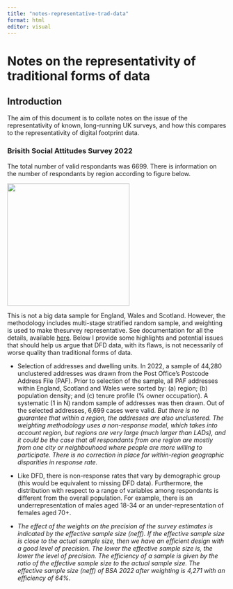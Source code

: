 ```yaml
---
title: "notes-representative-trad-data"
format: html
editor: visual
---
```


# Notes on the representativity of traditional forms of data

## Introduction

The aim of this document is to collate notes on the issue of the representativity of known, long-running UK surveys, and how this compares to the representativity of digital footprint data.

### Brisith Social Attitudes Survey 2022

The total number of valid respondants was 6699. There is information on the number of respondants by region according to figure below.

![](figs/notes-representative-surveys/british-social-attitudes-survey-2022.png){width="281"}

This is not a big data sample for England, Wales and Scotland. However, the methodology includes multi-stage stratified random sample, and weighting is used to make thesurvey representative. See documentation for all the details, available [here](https://beta.ukdataservice.ac.uk/datacatalogue/studies/study?id=9283#!/documentation). Below I provide some highlights and potential issues that should help us argue that DFD data, with its flaws, is not necessarily of worse quality than traditional forms of data.

-   Selection of addresses and dwelling units. In 2022, a sample of 44,280 unclustered addresses was drawn from the Post Office's Postcode Address File (PAF). Prior to selection of the sample, all PAF addresses within England, Scotland and Wales were sorted by: (a) region; (b) population density; and (c) tenure profile (% owner occupation). A systematic (1 in N) random sample of addresses was then drawn. Out of the selected addresses, 6,699 cases were valid. *But there is no guarantee that within a region, the addresses are also unclustered. The weighting methodology uses a non-response model, which takes into account region, but regions are very large (much larger than LADs), and it could be the case that all respondants from one region are mostly from one city or neighbouhood where people are more willing to participate. There is no correction in place for within-region geographic disparities in response rate.*

-   Like DFD, there is non-response rates that vary by demographic group (this would be equivalent to missing DFD data). Furthermore, the distribution with respect to a range of variables among respondants is different from the overall population. For example, there is an underrepresentation of males aged 18-34 or an under-representation of females aged 70+.

-   *The effect of the weights on the precision of the survey estimates is indicated by the effective sample size (neff). If the effective sample size is close to the actual sample size, then we have an efficient design with a good level of precision. The lower the effective sample size is, the lower the level of precision. The efficiency of a sample is given by the ratio of the effective sample size to the actual sample size. The effective sample size (neff) of BSA 2022 after weighting is 4,271 with an efficiency of 64%.*
